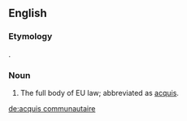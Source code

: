 ==English==

===Etymology===
{{bor|en|fr|[[acquis]] [[communautaire]]}}.

===Noun===
{{en-noun|?}}

# The full body of EU law; abbreviated as [[acquis]].

[[de:acquis communautaire]]